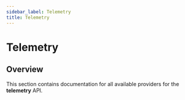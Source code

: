 ```yaml
---
sidebar_label: Telemetry
title: Telemetry
---
```


# Telemetry

## Overview

This section contains documentation for all available providers for the **telemetry** API.
